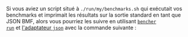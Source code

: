 
Si vous aviez un script situé à `./run/my/benchmarks.sh` qui exécutait vos benchmarks
et imprimait les résultats sur la sortie standard en tant que JSON BMF,
alors vous pourriez les suivre en utilisant
<code><a href="/fr/docs/explanation/bencher-run/">bencher run</a></code>
et [l'adaptateur `json`][json adapter]
avec la commande suivante :

<RunCmdExample />

[json adapter]: /fr/docs/explanation/adapters/#-json